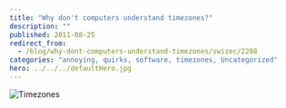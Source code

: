 ```yaml
---
title: "Why don't computers understand timezones?"
description: ""
published: 2011-08-25
redirect_from:
  - /blog/why-dont-computers-understand-timezones/swizec/2288
categories: "annoying, quirks, software, timezones, Uncategorized"
hero: ../../../defaultHero.jpg
---
```


![](http://upload.wikimedia.org/wikipedia/commons/thumb/a/ad/Standard_time_zones_of_the_world.png/800px-Standard_time_zones_of_the_world.png "Timezones")
